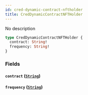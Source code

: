 ```yaml
---
id: cred-dynamic-contract-nftholder
title: CredDynamicContractNFTHolder
---
```



No description

```graphql
type CredDynamicContractNFTHolder {
  contract: String!
  frequency: String!
}
```


### Fields

#### `contract` ([`String`](../../references/scalars/string))




#### `frequency` ([`String`](../../references/scalars/string))






